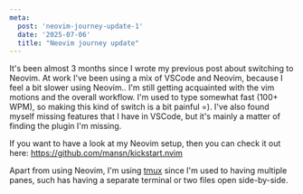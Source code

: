```yaml
---
meta:
  post: 'neovim-journey-update-1'
  date: '2025-07-06'
  title: "Neovim journey update" 
---
```


It's been almost 3 months since I wrote my previous post about switching to Neovim. At work I've been using a mix of VSCode and Neovim, because I feel a bit slower using Neovim.. I'm still getting acquainted with the vim motions and the overall workflow. I'm used to type somewhat fast (100+ WPM), so making this kind of switch is a bit painful =). I've also found myself missing features that I have in VSCode, but it's mainly a matter of finding the plugin I'm missing.

If you want to have a look at my Neovim setup, then you can check it out here: https://github.com/mansn/kickstart.nvim

Apart from using Neovim, I'm using [tmux](https://github.com/tmux/tmux) since I'm used to having multiple panes, such has having a separate terminal or two files open side-by-side.
